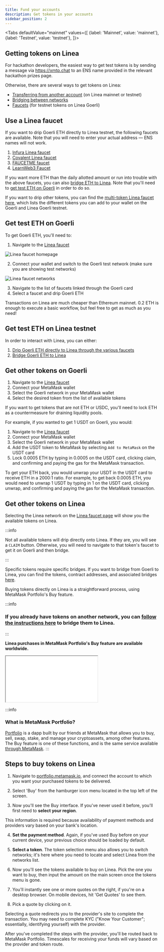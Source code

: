 ```yaml
---
title: Fund your accounts
description: Get tokens in your accounts
sidebar_position: 2
---
```


<Tabs
  defaultValue="mainnet"
  values={[
    {label: 'Mainnet', value: 'mainnet'},
    {label: 'Testnet', value: 'testnet'},
  ]}>
  
  <TabItem value="testnet">
    
## Getting tokens on Linea

For hackathon developers, the easiest way to get test tokens is by sending a message via https://xmtp.chat to an ENS name provided in the relevant hackathon prizes page.

Otherwise, there are several ways to get tokens on Linea:

- [Transferring from another account](https://support.metamask.io/hc/en-us/articles/360015488931-How-to-send-tokens-from-your-MetaMask-wallet) (on Linea mainnet or testnet)
- [Bridging between networks](./bridges-of-linea/index.mdx)
- [Faucets](#use-a-linea-faucet) (for testnet tokens on Linea Goerli)

## Use a Linea faucet

If you want to drip Goerli ETH directly to Linea testnet, the following faucets are available. Note that you will need to enter your actual address — ENS names will not work.

1. [Infura Linea faucet](https://infura.io/faucet/linea)
2. [Covalent Linea faucet](https://www.covalenthq.com/faucet/)
3. [FAUCETME faucet](https://linea.faucetme.pro/)
4. [LearnWeb3 Faucet](https://learnweb3.io/faucets/linea_goerli) 

If you want more ETH than the daily allotted amount or run into trouble with the above faucets, you can also [bridge ETH to Linea](/use-mainnet/bridges-of-linea/how-to-bridge-eth). Note that you'll need to [get test ETH on Goerli](#get-test-eth-on-goerli) in order to do so.

If you want to drip other tokens, you can find the [multi-token Linea faucet here](https://faucet.goerli.linea.build/), which lists the different tokens you can add to your wallet on the Goerli and Linea Goerli testnet.

## Get test ETH on Goerli

To get Goerli ETH, you'll need to:

1. Navigate to the [Linea faucet](https://faucet.goerli.linea.build/)

<div class="center-container">
  <div class="img-large">
    <img
      src="/img/article_images/Use_Linea/Fund_your_accounts/Linea_faucet_landing_page.png"
      alt="Linea faucet homepage"
    />
  </div>
</div>

2. Connect your wallet and switch to the Goerli test network (make sure you are showing test networks)

<div class="center-container">
  <div class="img-large">
    <img
      src="/img/article_images/Use_Linea/Fund_your_accounts/Linea_faucet_available_tokens_testnet.png"
      alt="Linea faucet networks"
    />
  </div>
</div>

3. Navigate to the list of faucets linked through the Goerli card
1. Select a faucet and drip Goerli ETH

Transactions on Linea are much cheaper than Ethereum mainnet. 0.2 ETH is enough to execute a basic workflow, but feel free to get as much as you need!

## Get test ETH on Linea testnet

In order to interact with Linea, you can either:

1. [Drip Goerli ETH directly to Linea through the various faucets](#use-a-linea-faucet)
1. [Bridge Goerli ETH to Linea](/use-mainnet/bridges-of-linea/how-to-bridge-eth)

## Get other tokens on Goerli

1. Navigate to the [Linea faucet](https://faucet.goerli.linea.build/)
1. Connect your MetaMask wallet
1. Select the Goerli network in your MetaMask wallet
1. Select the desired token from the list of available tokens

If you want to get tokens that are not ETH or USDC, you'll need to lock ETH as a countermeasure for draining liquidity pools.

For example, if you wanted to get 1 USDT on Goerli, you would:

1. Navigate to the [Linea faucet](https://faucet.goerli.linea.build/)
1. Connect your MetaMask wallet
1. Select the Goerli network in your MetaMask wallet
1. Add the USDT token to MetaMask by selecting `Add to MetaMask` on the USDT card
1. Lock 0.0005 ETH by typing in 0.0005 on the USDT card, clicking claim, and confirming and paying the gas for the MetaMask transaction.

To get your ETH back, you would unwrap your USDT in the USDT card to receive ETH in a 2000:1 ratio. For example, to get back 0.0005 ETH, you would need to unwrap 1 USDT by typing in 1 on the USDT card, clicking unwrap, and confirming and paying the gas for the MetaMask transaction.

## Get other tokens on Linea

Selecting the Linea network on the [Linea faucet page](https://faucet.goerli.linea.build/) will show you the available tokens on Linea.

:::info

Not all available tokens will drip directly onto Linea. If they are, you will see a `CLAIM` button. Otherwise, you will need to navigate to that token's faucet to get it on Goerli and then bridge.

:::

Specific tokens require specific bridges. If you want to bridge from Goerli to Linea, you can find the tokens, contract addresses, and associated bridges [here](./info-contracts.mdx#token-contract-addresses-and-bridges).
  </TabItem>
  
  <TabItem value="mainnet">
  Buying tokens directly on Linea is a straightforward process, using MetaMask Portfolio's Buy feature. 
  
  :::info
  ### If you already have tokens on another network, you can [follow the instructions here](./bridges-of-linea/bridging-non-dev.mdx) to bridge them to Linea.
  :::

**Linea purchases in MetaMask Portfolio's Buy feature are available worldwide.**

<div class="center-container">
    <div class="video-container">
      <iframe
        class="video-iframe"
        src="//www.youtube.com/embed/BOPDw348-zg"
        title="TITLE"
        allow="accelerometer; autoplay; clipboard-write; encrypted-media; gyroscope; picture-in-picture; web-share"
        allowFullScreen></iframe>
    </div>
</div>

:::info
### What is MetaMask Portfolio?

[Portfolio](https://portfolio.metamask.io/) is a dapp built by our friends at MetaMask that allows you to buy, sell, swap, stake, and manage your cryptoassets, among other features. The Buy feature is one of these functions, and is the same service available [through MetaMask](https://support.metamask.io/hc/articles/360058239311).
:::

## Steps to buy tokens on Linea

1. Navigate to [portfolio.metamask.io](https://portfolio.metamask.io), and connect the account to which you want your purchased tokens to be delivered.
   
2. Select 'Buy' from the hamburger icon menu located in the top left of the screen.
   
3. Now you'll see the Buy interface. If you've never used it before, you'll first need to **select your region**. 

  This information is required because availability of payment methods and providers vary based on your bank's location.

4. **Set the payment method**. Again, if you've used Buy before on your current device, your previous choice should be loaded by default.

5. **Select a token**. The token selection menu also allows you to switch networks; it's here where you need to locate and select Linea from the networks list.

6. Now you'll see the tokens available to buy on Linea. Pick the one you want to buy, then input the amount on the main screen once the tokens menu is gone.

7. You'll instantly see one or more quotes on the right, if you're on a desktop browser. On mobile devices, hit 'Get Quotes' to see them. 
   
8. Pick a quote by clicking on it. 

Selecting a quote redirects you to the provider's site to complete the transaction. You may need to complete KYC ("Know Your Customer"; essentially, identifying yourself) with the provider.


After you've completed the steps with the provider, you'll be routed back to MetaMask Portfolio. Timescales for receiving your funds will vary based on the provider and token route.

  </TabItem>
  
</Tabs>
